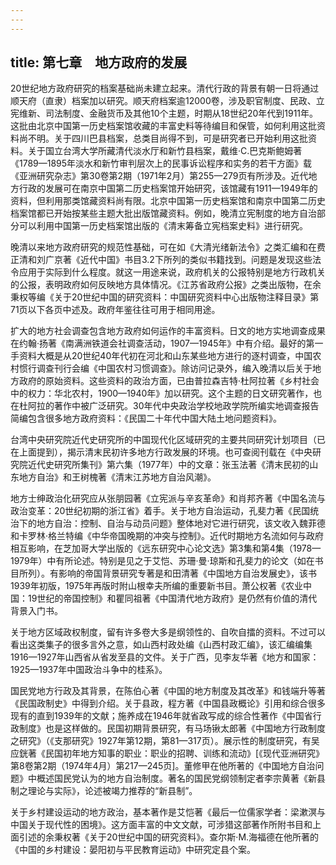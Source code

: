 ```yaml
---
---
---
```

title: 第七章　地方政府的发展
---



20世纪地方政府研究的档案基础尚未建立起来。清代行政的背景有朝一日将通过顺天府（直隶）档案加以研究。顺天府档案逾12000卷，涉及职官制度、民政、立宪维新、司法制度、金融货币及其他10个主题，时期从18世纪20年代到1911年。这批由北京中国第一历史档案馆收藏的丰富史料等待编目和保管，如何利用这批资料尚不明。关于四川巴县档案，总类目尚得不到，可是研究者已开始利用这批资料。关于国立台湾大学所藏清代淡水厅和新竹县档案，戴维·C.巴克斯鲍姆著《1789—1895年淡水和新竹审判层次上的民事诉讼程序和实务的若干方面》载《亚洲研究杂志》第30卷第2期（1971年2月）第255—279页有所涉及。近代地方行政的发展可在南京中国第二历史档案馆开始研究，该馆藏有1911—1949年的资料，但利用那类馆藏资料尚有限。北京中国第一历史档案馆和南京中国第二历史档案馆都已开始按某些主题大批出版馆藏资料。例如，晚清立宪制度的地方自治部分可以利用中国第一历史档案馆出版的《清末筹备立宪档案史料》进行研究。

晚清以来地方政府研究的规范性基础，可在如《大清光绪新法令》之类汇编和在费正清和刘广京著《近代中国》书目3.2下所列的类似书籍找到。问题是发现这些法令应用于实际到什么程度。就这一用途来说，政府机关的公报特别是地方行政机关的公报，表明政府如何反映地方具体情况。《江苏省政府公报》之类出版物，在余秉权等编《关于20世纪中国的研究资料：中国研究资料中心出版物注释目录》第71页以下各页中述及。政府年鉴往往可用于相同用途。

扩大的地方社会调查包含地方政府如何运作的丰富资料。日文的地方实地调查成果在约翰·扬著《南满洲铁道会社调查活动，1907—1945年》中有介绍。最好的第一手资料大概是从20世纪40年代初在河北和山东某些地方进行的逐村调查，中国农村惯行调查刊行会编《中国农村习惯调查》。除访问记录外，编入晚清以后关于地方政府的原始资料。这些资料的政治方面，已由普拉森吉特·杜阿拉著《乡村社会中的权力：华北农村，1900—1940年》加以研究。这个主题的日文研究著作，也在杜阿拉的著作中被广泛研究。30年代中央政治学校地政学院所编实地调查报告简编包含很多地方政府资料：《民国二十年代中国大陆土地问题资料》。

台湾中央研究院近代史研究所的中国现代化区域研究的主要共同研究计划项目（已在上面提到），揭示清末民初许多地方行政发展的环境。也可查阅刊载在《中央研究院近代史研究所集刊》第六集（1977年）中的文章：张玉法著《清末民初的山东地方自治》和王树槐著《清末江苏地方自治风潮》。

地方士绅政治化研究应从张朋园著《立宪派与辛亥革命》和肖邦齐著《中国名流与政治变革：20世纪初期的浙江省》着手。关于地方自治运动，孔斐力著《民国统治下的地方自治：控制、自治与动员问题》整体地对它进行研究，该文收入魏菲德和卡罗林·格兰特编《中华帝国晚期的冲突与控制》。近代时期地方名流如何与政府相互影响，在芝加哥大学出版的《远东研究中心论文选》第3集和第4集（1978—1979年）中有所论述。特别是见之于艾恺、苏珊·曼·琼斯和孔斐力的论文（如在书目所列）。有影响的帝国背景研究专著是和田清著《中国地方自治发展史》，该书1939年初版，1975年再版时附山根幸夫所编的重要新书目。萧公权著《农业中国：19世纪的帝国控制》和瞿同祖著《中国清代地方政府》是仍然有价值的清代背景入门书。

关于地方区域政权制度，留有许多卷大多是纲领性的、自吹自擂的资料。不过可以看出这类集子的很多言外之意，如山西村政处编《山西村政汇编》，该汇编编集1916—1927年山西省从省发至县的文件。关于广西，见李友华著《地方和国家：1925—1937年中国政治斗争中的桂系》。

国民党地方行政及其背景，在陈伯心著《中国的地方制度及其改革》和钱端升等著《民国政制史》中得到介绍。关于县政，程方著《中国县政概论》引用和综合很多现有的直到1939年的文献；施养成在1946年就省政写成的综合性著作《中国省行政制度》也是这样做的。民国初期背景研究，有马场锹太郎著《中国地方行政制度之研究》（《支那研究》1927年第12期，第81—317页）。展示性的制度研究，有吴应銧著《民国初年地方知事的职业：职业的招聘、训练和流动》[《现代亚洲研究》第8卷第2期（1974年4月）第217—245页]。董修甲在他所著的《中国地方自治问题》中概述国民党认为的地方自治制度。著名的国民党纲领制定者李宗黄著《新县制之理论与实际》，论述被竭力推荐的“新县制”。

关于乡村建设运动的地方政治，基本著作是艾恺著《最后一位儒家学者：梁漱溟与中国关于现代性的困境》。这方面丰富的中文文献，可涉猎这部著作所附书目和上面引述的余秉权著《关于20世纪中国的研究资料》。查尔斯·M.海福德在他所著的《中国的乡村建设：晏阳初与平民教育运动》中研究定县个案。